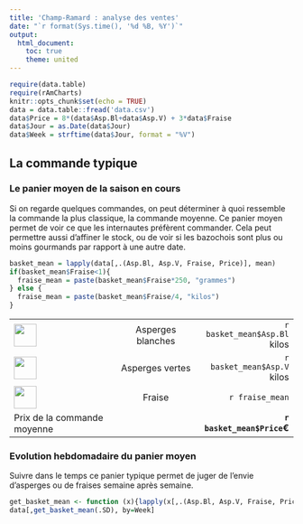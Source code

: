 ```yaml
---
title: 'Champ-Ramard : analyse des ventes'
date: "`r format(Sys.time(), '%d %B, %Y')`"
output: 
  html_document:
    toc: true
    theme: united
---
```


```r
require(data.table)
require(rAmCharts)
knitr::opts_chunk$set(echo = TRUE)
data = data.table::fread('data.csv')
data$Price = 8*(data$Asp.Bl+data$Asp.V) + 3*data$Fraise
data$Jour = as.Date(data$Jour)
data$Week = strftime(data$Jour, format = "%V")
```

## La commande typique

### Le panier moyen de la saison en cours

Si on regarde quelques commandes, on peut déterminer à quoi ressemble la commande la plus classique, la commande moyenne. Ce panier moyen permet de voir ce que les internautes préfèrent commander. Cela peut permettre aussi d'affiner le stock, ou de voir si les bazochois sont plus ou moins gourmands par rapport à une autre date.

```r
basket_mean = lapply(data[,.(Asp.Bl, Asp.V, Fraise, Price)], mean)
if(basket_mean$Fraise<1){
  fraise_mean = paste(basket_mean$Fraise*250, "grammes")
} else {
  fraise_mean = paste(basket_mean$Fraise/4, "kilos")
}
```

|    |      |    |
| :------------- | :----------: | -----------: |
| <img src="https://champ-ramard.fr/assets/images/logo.svg" width="40px"> | Asperges blanches |  `r basket_mean$Asp.Bl` kilos | 
| <img src="https://champ-ramard.fr/assets/images/logo.svg" width="40px">  | Asperges vertes   |  `r basket_mean$Asp.V` kilos |   
| <img src="https://champ-ramard.fr/assets/images/strawberry.svg" width="40px">  | Fraise            |  `r fraise_mean`|
| Prix de la commande moyenne  |            |  **`r basket_mean$Price`€**|

### Evolution hebdomadaire du panier moyen 

Suivre dans le temps ce panier typique permet de juger de l'envie d'asperges ou de fraises semaine après semaine.

```r
get_basket_mean <- function (x){lapply(x[,.(Asp.Bl, Asp.V, Fraise, Price)], mean)}
data[,get_basket_mean(.SD), by=Week]
```




